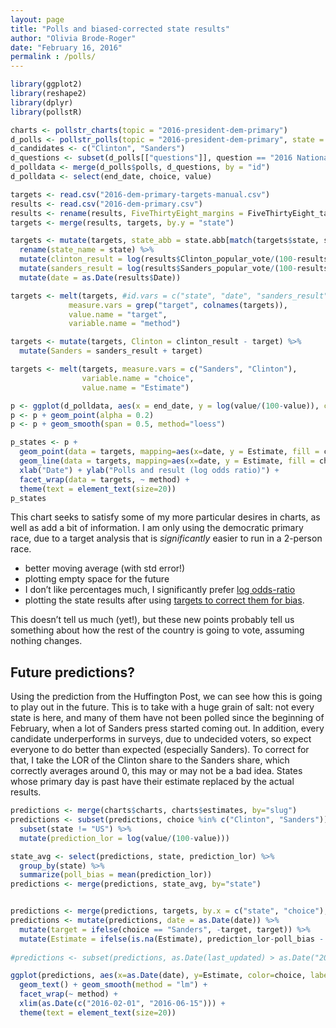 ```yaml
---
layout: page
title: "Polls and biased-corrected state results"
author: "Olivia Brode-Roger"
date: "February 16, 2016"
permalink : /polls/
---
```


```r
library(ggplot2)
library(reshape2)
library(dplyr)
library(pollstR)
```

```r
charts <- pollstr_charts(topic = "2016-president-dem-primary")
d_polls <- pollstr_polls(topic = "2016-president-dem-primary", state = "US", after="2016-01-01", max_pages=500)
d_candidates <- c("Clinton", "Sanders")
d_questions <- subset(d_polls[["questions"]], question == "2016 National Democratic Primary" & choice %in% d_candidates & value > 0)
d_polldata <- merge(d_polls$polls, d_questions, by = "id")
d_polldata <- select(end_date, choice, value)

targets <- read.csv("2016-dem-primary-targets-manual.csv")
results <- read.csv("2016-dem-primary.csv")
results <- rename(results, FiveThirtyEight_margins = FiveThirtyEight_target)
targets <- merge(results, targets, by.y = "state")

targets <- mutate(targets, state_abb = state.abb[match(targets$state, state.name)]) %>%
  rename(state_name = state) %>%
  mutate(clinton_result = log(results$Clinton_popular_vote/(100-results$Clinton_popular_vote))) %>%
  mutate(sanders_result = log(results$Sanders_popular_vote/(100-results$Sanders_popular_vote))) %>%
  mutate(date = as.Date(results$Date))

targets <- melt(targets, #id.vars = c("state", "date", "sanders_result", "clinton_result"),
             measure.vars = grep("target", colnames(targets)),
             value.name = "target",
             variable.name = "method")

targets <- mutate(targets, Clinton = clinton_result - target) %>%
  mutate(Sanders = sanders_result + target)

targets <- melt(targets, measure.vars = c("Sanders", "Clinton"),
                variable.name = "choice",
                value.name = "Estimate")

p <- ggplot(d_polldata, aes(x = end_date, y = log(value/(100-value)), color = choice)) + xlim(as.Date(c("2016-01-01", "2016-06-15")))
p <- p + geom_point(alpha = 0.2)
p <- p + geom_smooth(span = 0.5, method="loess")

p_states <- p +
  geom_point(data = targets, mapping=aes(x=date, y = Estimate, fill = choice, color = method), size=2) +
  geom_line(data = targets, mapping=aes(x=date, y = Estimate, fill = choice, color = method), alpha = 0.4) +
  xlab("Date") + ylab("Polls and result (log odds ratio)") +
  facet_wrap(data = targets, ~ method) +
  theme(text = element_text(size=20))
p_states
```

This chart seeks to satisfy some of my more particular desires in charts, as well as add a bit of information.
I am only using the democratic primary race, due to a target analysis that is *significantly* easier to run in a 2-person race.

- better moving average (with std error!)
- plotting empty space for the future
- I don't like percentages much, I significantly prefer [log odds-ratio]({% post_url 2016-02-13-why-I-prefer-log-odds-ratio %})
- plotting the state results after using [targets to correct them for bias]({site_url}/targets).

This doesn't tell us much (yet!), but these new points probably tell us something about how the rest of the country is going to vote, assuming nothing changes.

Future predictions?
---

Using the prediction from the Huffington Post, we can see how this is going to play out in the future.
This is to take with a huge grain of salt: not every state is here, and many of them have not been polled since the beginning of February, when a lot of Sanders press started coming out.
In addition, every candidate underperforms in surveys, due to undecided voters, so expect everyone to do better than expected (especially Sanders).
To correct for that, I take the LOR of the Clinton share to the Sanders share, which correctly averages around 0, this may or may not be a bad idea.
States whose primary day is past have their estimate replaced by the actual results.

```r
predictions <- merge(charts$charts, charts$estimates, by="slug")
predictions <- subset(predictions, choice %in% c("Clinton", "Sanders")) %>%
  subset(state != "US") %>%
  mutate(prediction_lor = log(value/(100-value)))

state_avg <- select(predictions, state, prediction_lor) %>%
  group_by(state) %>%
  summarize(poll_bias = mean(prediction_lor))
predictions <- merge(predictions, state_avg, by="state")


predictions <- merge(predictions, targets, by.x = c("state", "choice"), by.y = c("state_abb", "choice"))
predictions <- mutate(predictions, date = as.Date(date)) %>%
  mutate(target = ifelse(choice == "Sanders", -target, target)) %>%
  mutate(Estimate = ifelse(is.na(Estimate), prediction_lor-poll_bias - target, Estimate))
  
#predictions <- subset(predictions, as.Date(last_updated) > as.Date("2016-01-15"))

ggplot(predictions, aes(x=as.Date(date), y=Estimate, color=choice, label=state)) +
  geom_text() + geom_smooth(method = "lm") +
  facet_wrap(~ method) +
  xlim(as.Date(c("2016-02-01", "2016-06-15"))) +
  theme(text = element_text(size=20))
```